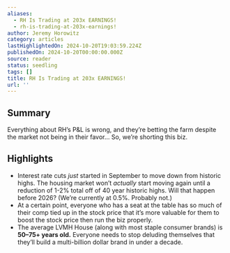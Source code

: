 ```yaml
---
aliases:
  - RH Is Trading at 203x EARNINGS!
  - rh-is-trading-at-203x-earnings!
author: Jeremy Horowitz
category: articles
lastHighlightedOn: 2024-10-20T19:03:59.224Z
publishedOn: 2024-10-20T00:00:00.000Z
source: reader
status: seedling
tags: []
title: RH Is Trading at 203x EARNINGS!
url: ''
---
```

## Summary

Everything about RH’s P&L is wrong, and they’re betting the farm despite the market not being in their favor… So, we’re shorting this biz.

## Highlights

- Interest rate cuts _just_ started in September to move down from historic highs. The housing market won’t _actually_ start moving again until a reduction of 1-2% total off of 40 year historic highs. Will that happen before 2026? (We’re currently at 0.5%. Probably not.)
- At a certain point, everyone who has a seat at the table has so much of their comp tied up in the stock price that it’s more valuable for them to boost the stock price then run the biz properly.
- The average LVMH House (along with most staple consumer brands) is **50–75+ years old.** Everyone needs to stop deluding themselves that they’ll build a multi-billion dollar brand in under a decade.
